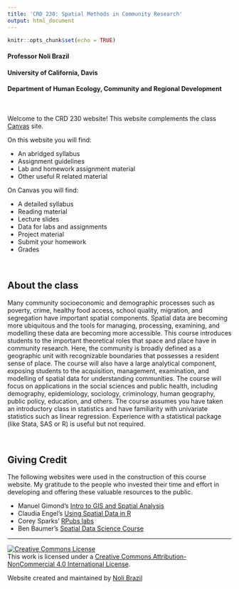 ```yaml
---
title: 'CRD 230: Spatial Methods in Community Research'
output: html_document
---
```


<style>
p.comment {
background-color: #DBDBDB;
padding: 10px;
border: 1px solid black;
margin-left: 25px;
border-radius: 5px;
font-style: italic;
}

</style>

```r
knitr::opts_chunk$set(echo = TRUE)
```

<h4 style="font-style:normal">Professor Noli Brazil</h4>
<h4 style="font-style:normal">University of California, Davis</h4>
<h4 style="font-style:normal">Department of Human Ecology, Community and Regional Development</h4>

\

Welcome to the CRD 230 website!  This website complements the class [Canvas](https://login.canvas.ucdavis.edu/) site.  

On this website you will find:

* An abridged syllabus
* Assignment guidelines 
* Lab and homework assignment material
* Other useful R related material

On Canvas you will find:

* A detailed syllabus
* Reading material
* Lecture slides
* Data for labs and assignments
* Project material
* Submit your homework
* Grades

\


## About the class

Many community socioeconomic and demographic processes such as poverty, crime, healthy food access, school quality, migration, and segregation have important spatial components.  Spatial data are becoming more ubiquitous and the tools for managing, processing, examining, and modelling these data are becoming more accessible.  This course introduces students to the important theoretical roles that space and place have in community research.  Here, the community is broadly defined as a geographic unit with recognizable boundaries that possesses a resident sense of place.  The course will also have a large analytical component, exposing students to the acquisition, management, examination, and modelling of spatial data for understanding communities.  The course will focus on applications in the social sciences and public health, including demography, epidemiology, sociology, criminology, human geography, public policy, education, and others.  The course assumes you have taken an introductory class in statistics and have familiarity with univariate statistics such as linear regression.  Experience with a statistical package (like Stata, SAS or R) is useful but not required.

<br>

## Giving Credit

The following websites were used in the construction of this course website. My gratitude to the people who invested their time and effort in developing and offering these valuable resources to the public.

* Manuel Gimond's [Intro to GIS and Spatial Analysis](https://mgimond.github.io/Spatial/index.html)
* Claudia Engel's [Using Spatial Data in R](https://cengel.github.io/R-spatial/)
* Corey Sparks' [RPubs labs](https://rpubs.com/corey_sparks)
* Ben Baumer's [Spatial Data Science Course](https://beanumber.github.io/sds192/)


***
<a rel="license" href="http://creativecommons.org/licenses/by-nc/4.0/"><img alt="Creative Commons License" style="border-width:0" src="https://i.creativecommons.org/l/by-nc/4.0/88x31.png" /></a><br />This work is licensed under a <a rel="license" href="http://creativecommons.org/licenses/by-nc/4.0/">Creative Commons Attribution-NonCommercial 4.0 International License</a>.

Website created and maintained by [Noli Brazil](https://nbrazil.faculty.ucdavis.edu/)
